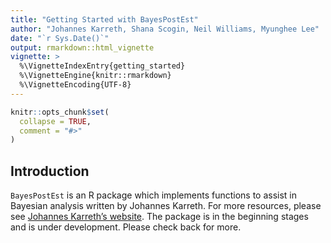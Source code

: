 ```yaml
---
title: "Getting Started with BayesPostEst"
author: "Johannes Karreth, Shana Scogin, Neil Williams, Myunghee Lee"
date: "`r Sys.Date()`"
output: rmarkdown::html_vignette
vignette: >
  %\VignetteIndexEntry{getting_started}
  %\VignetteEngine{knitr::rmarkdown}
  %\VignetteEncoding{UTF-8}
---
```


```r
knitr::opts_chunk$set(
  collapse = TRUE,
  comment = "#>"
)
```

## Introduction
`BayesPostEst` is an R package which implements functions to assist in Bayesian analysis written by Johannes Karreth. For more resources, please see [Johannes Karreth's website](http://www.jkarreth.net/index.html). The package is in the beginning stages and is under development. Please check back for more.

